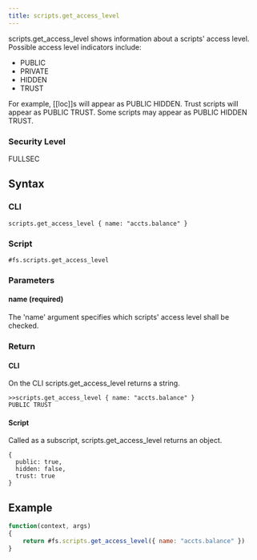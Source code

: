 ```yaml
---
title: scripts.get_access_level
---
```


scripts.get_access_level shows information about a scripts' access level. Possible access level indicators include:

- PUBLIC
- PRIVATE
- HIDDEN
- TRUST

For example, [[loc]]s will appear as PUBLIC HIDDEN. Trust scripts will appear as PUBLIC TRUST. Some scripts may appear as PUBLIC HIDDEN TRUST.

### Security Level

FULLSEC

## Syntax

### CLI

```
scripts.get_access_level { name: "accts.balance" }
```

### Script

```
#fs.scripts.get_access_level
```

### Parameters

#### name (required)

The 'name' argument specifies which scripts' access level shall be checked.

### Return

#### CLI

On the CLI scripts.get_access_level returns a string.

```
>>scripts.get_access_level { name: "accts.balance" }
PUBLIC TRUST
```

#### Script

Called as a subscript, scripts.get_access_level returns an object.

```
{
  public: true,
  hidden: false,
  trust: true
}
```

## Example

```js
function(context, args)
{
	return #fs.scripts.get_access_level({ name: "accts.balance" })
}
```
